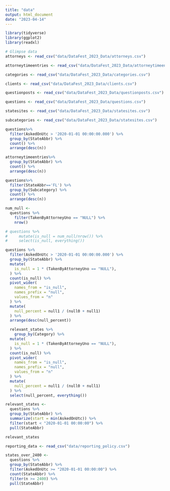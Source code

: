 ```yaml
---
title: "data"
output: html_document
date: "2023-04-14"
---
```


```r
library(tidyverse)
library(ggplot2)
library(readxl)

```

```r
# Glimpse data
attorneys <- read_csv("data/DataFest_2023_Data/attorneys.csv")

attorneytimeentries <- read_csv("data/DataFest_2023_Data/attorneytimeentries.csv")

categories <- read_csv("data/DataFest_2023_Data/categories.csv")

clients <- read_csv("data/DataFest_2023_Data/clients.csv")

questionposts <- read_csv("data/DataFest_2023_Data/questionposts.csv")

questions <- read_csv("data/DataFest_2023_Data/questions.csv")

statesites <- read_csv("data/DataFest_2023_Data/statesites.csv")

subcategories <- read_csv("data/DataFest_2023_Data/statesites.csv")


```
```r
questions%>% 
  filter(AskedOnUtc > '2020-01-01 00:00:00.000') %>% 
  group_by(StateAbbr) %>% 
  count() %>% 
  arrange(desc(n))
```
```r
attorneytimeentries%>% 
  group_by(StateAbbr) %>% 
  count() %>% 
  arrange(desc(n))
```

```r
questions%>% 
  filter(StateAbbr=='FL') %>% 
  group_by(Subcategory) %>% 
  count() %>% 
  arrange(desc(n))
```

```r
num_null <- 
  questions %>% 
    filter(TakenByAttorneyUno == "NULL") %>% 
    nrow()

# questions %>% 
#     mutate(is_null = num_null/nrow()) %>% 
#     select(is_null, everything())

questions %>%
  filter(AskedOnUtc > '2020-01-01 00:00:00.000') %>% 
  group_by(StateAbbr) %>%
  mutate(
    is_null = 1 * (TakenByAttorneyUno == "NULL"),
  ) %>%
  count(is_null) %>%
  pivot_wider(
    names_from = "is_null",
    names_prefix = "null",
    values_from = "n"
  ) %>%
  mutate(
    null_percent = null1 / (null0 + null1)
  ) %>% 
  arrange(desc(null_percent))
```
```r
  relevant_states %>% 
    group_by(Category) %>%
  mutate(
    is_null = 1 * (TakenByAttorneyUno == "NULL"),
  ) %>%
  count(is_null) %>%
  pivot_wider(
    names_from = "is_null",
    names_prefix = "null",
    values_from = "n"
  ) %>%
  mutate(
    null_percent = null1 / (null0 + null1)
  ) %>% 
  select(null_percent, everything())
```

```r
relevant_states <-
  questions %>% 
  group_by(StateAbbr) %>% 
  summarize(start = min(AskedOnUtc)) %>% 
  filter(start < "2020-01-01 00:00:00") %>%
  pull(StateAbbr)

relevant_states
```
```r
reporting_data <- read_csv("data/reporting_policy.csv")
```
```r
states_over_2400 <-
  questions %>%
  group_by(StateAbbr) %>%
  filter(AskedOnUtc >= "2020-01-01 00:00:00") %>% 
  count(StateAbbr) %>%
  filter(n >= 2400) %>%
  pull(StateAbbr)
```